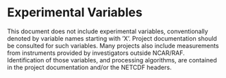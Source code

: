 # Experimental Variables

This document does not include experimental variables, conventionally denoted by variable names starting with ’X’. Project documentation should be consulted for such variables. Many projects also include measurements from instruments provided by investigators outside NCAR/RAF. Identification of those variables, and processing algorithms, are contained in the project documentation and/or the NETCDF headers.  
